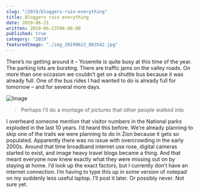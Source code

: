 ```yaml
---
slug: "/2019/bloggers-ruin-everything"
title: Bloggers ruin everything
date: 2019-06-21
written: 2019-06-23T04:00:00
published: true
category: "2019"
featuredImage: "./img_20190622_083542.jpg"
---
```


There’s no getting around it – Yosemite is quite busy at this time of the year. The parking lots are bursting. There are traffic jams on the valley roads. On more than one occasion we couldn’t get on a shuttle bus because it was already full. One of the bus rides I had wanted to do is already full for tomorrow – and for several more days.

![Image](./img_20190622_083542.jpg)

> Perhaps I’ll do a montage of pictures that other people walked into

I overheard someone mention that visitor numbers in the National parks exploded in the last 10 years. I’d heard this before. We’re already planning to skip one of the trails we were planning to do in Zion because it gets so populated. Apparently there was no issue with overcrowding in the early 2000s. Around that time broadband internet use rose, digital cameras started to exist, and image heavy travel blogs became a thing. And that meant everyone now knew exactly what they were missing out on by staying at home. I’d look up the exact factors, but I currently don’t have an internet connection. I’m having to type this up in some version of notepad on my suddenly less useful laptop. I’ll post it later. Or possibly never. Not sure yet.